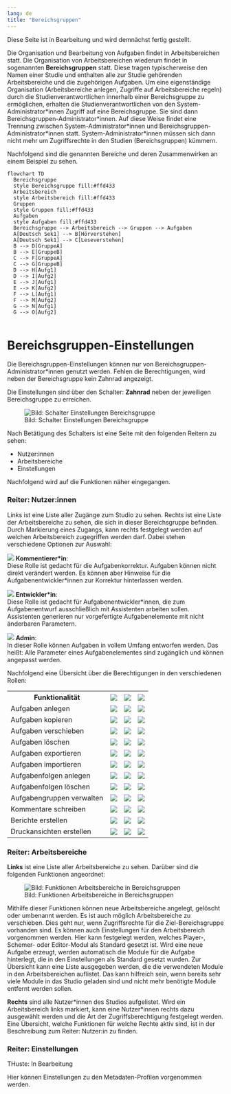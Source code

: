 ```yaml
---
lang: de
title: "Bereichsgruppen"
---
```


::: {.callout-note}
Diese Seite ist in Bearbeitung und wird demnächst fertig gestellt.
:::

Die Organisation und Bearbeitung von Aufgaben findet in Arbeitsbereichen statt. Die Organisation von Arbeitsbereichen wiederum findet in sogenannten **Bereichsgruppen** statt. Diese tragen typischerweise den Namen einer Studie und enthalten alle zur Studie gehörenden Arbeitsbereiche und die zugehörigen Aufgaben. Um eine eigenständige Organisation (Arbeitsbereiche anlegen, Zugriffe auf Arbeitsbereiche regeln) durch die Studienverantwortlichen innerhalb einer Bereichsgruppe zu ermöglichen, erhalten die Studienverantwortlichen von den System-Administrator\*innen Zugriff auf eine Bereichsgruppe. Sie sind dann Bereichsgruppen-Administrator\*innen. Auf diese Weise findet eine Trennung zwischen System-Administrator\*innen und Bereichsgruppen-Administrator\*innen statt. System-Administrator\*innen müssen sich dann nicht mehr um Zugriffsrechte in den Studien (Bereichsgruppen) kümmern.

Nachfolgend sind die genannten Bereiche und deren Zusammenwirken an einem Beispiel zu sehen.

```mermaid
flowchart TD
  Bereichsgruppe
  style Bereichsgruppe fill:#ffd433
  Arbeitsbereich
  style Arbeitsbereich fill:#ffd433
  Gruppen
  style Gruppen fill:#ffd433
  Aufgaben
  style Aufgaben fill:#ffd433
  Bereichsgruppe --> Arbeitsbereich --> Gruppen --> Aufgaben
  A[Deutsch Sek1] --> B[Hörverstehen]
  A[Deutsch Sek1] --> C[Leseverstehen]
  B --> D[GruppeA]
  B --> E[GruppeB]
  C --> F[GruppeA]
  C --> G[GruppeB]
  D --> H[Aufg1]
  D --> I[Aufg2]
  E --> J[Aufg1]
  E --> K[Aufg2]
  F --> L[Aufg1]
  F --> M[Aufg2]
  G --> N[Aufg1]
  G --> O[Aufg2]
  
```

# Bereichsgruppen-Einstellungen

::: {.callout-note}
Die Bereichsgruppen-Einstellungen können nur von Bereichsgruppen-Administrator\*innen genutzt werden. Fehlen die Berechtigungen, wird neben der Bereichsgruppe kein Zahnrad angezeigt.
:::

Die Einstellungen sind über den Schalter: **Zahnrad** neben der jeweiligen Bereichsgruppe zu erreichen.

![Bild: Schalter Einstellungen Bereichsgruppe](Schalter_Einstellungen_Bereich.png){fig-align="left"}

Nach Betätigung des Schalters ist eine Seite mit den folgenden Reitern zu sehen:

* Nutzer:innen
* Arbeitsbereiche
* Einstellungen

Nachfolgend wird auf die Funktionen näher eingegangen.

### Reiter: Nutzer:innen

Links ist eine Liste aller Zugänge zum Studio zu sehen. Rechts ist eine Liste der Arbeitsbereiche zu sehen, die sich in dieser Bereichsgruppe befinden. Durch Markierung eines Zugangs, kann rechts festgelegt werden auf welchen Arbeitsbereich zugegriffen werden darf. Dabei stehen verschiedene Optionen zur Auswahl:

![](Symbol_Zugriff_Kommentierer.png) **Kommentierer\*in**:<br> 
Diese Rolle ist gedacht für die Aufgabenkorrektur. Aufgaben können nicht direkt verändert werden. Es können aber Hinweise für die Aufgabenentwickler\*innen zur Korrektur hinterlassen werden.

![](Symbol_Zugriff_Dev.png) **Entwickler\*in**:<br>
Diese Rolle ist gedacht für Aufgabenentwickler\*innen, die zum Aufgabenentwurf ausschließlich mit Assistenten arbeiten sollen. Assistenten generieren nur vorgefertigte Aufgabenelemente mit nicht änderbaren Parametern.

![](Symbol_Zugriff_Admin.png) **Admin**:<br>
In dieser Rolle können Aufgaben in vollem Umfang entworfen werden. Das heißt: Alle Parameter eines Aufgabenelementes sind zugänglich und können angepasst werden.

Nachfolgend eine Übersicht über die Berechtigungen in den verschiedenen Rollen:

```{=html}
<table>
<tr>
    <th><b>Funktionalität</b></th>
    <th align=center><img src="Symbol_Zugriff_Kommentierer.png" ></th>
    <th align=center><img src="Symbol_Zugriff_Dev.png" ></th>
    <th align=center><img src="Symbol_Zugriff_Admin.png" ></th>
</tr>
<tr>
    <td>Aufgaben anlegen</td>
    <td align=center><img src="Symbol_kein_Zugriff.png" ></td>
    <td align=center><img src="Symbol_Zugriff_erlaubt.png" ></td>
    <td align=center><img src="Symbol_Zugriff_erlaubt.png" ></td>
</tr>
<tr>
    <td>Aufgaben kopieren</td>
    <td align=center><img src="Symbol_Zugriff_erlaubt.png" ></td>
    <td align=center><img src="Symbol_Zugriff_erlaubt.png" ></td>
    <td align=center><img src="Symbol_Zugriff_erlaubt.png" ></td>
</tr>
<tr>
    <td>Aufgaben verschieben</td>
    <td align=center><img src="Symbol_kein_Zugriff.png" ></td>
    <td align=center><img src="Symbol_kein_Zugriff.png" ></td>
    <td align=center><img src="Symbol_Zugriff_erlaubt.png" ></td>
</tr>
<tr>
    <td>Aufgaben löschen</td>
    <td align=center><img src="Symbol_kein_Zugriff.png" ></td>
    <td align=center><img src="Symbol_kein_Zugriff.png" ></td>
    <td align=center><img src="Symbol_Zugriff_erlaubt.png" ></td>
</tr>
<tr>
    <td>Aufgaben exportieren</td>
    <td align=center><img src="Symbol_Zugriff_erlaubt.png" ></td>
    <td align=center><img src="Symbol_Zugriff_erlaubt.png" ></td>
    <td align=center><img src="Symbol_Zugriff_erlaubt.png" ></td>
</tr>
<tr>
    <td>Aufgaben importieren</td>
    <td align=center><img src="Symbol_kein_Zugriff.png" ></td>
    <td align=center><img src="Symbol_kein_Zugriff.png" ></td>
    <td align=center><img src="Symbol_Zugriff_erlaubt.png" ></td>
</tr>
<tr>
    <td>Aufgabenfolgen anlegen</td>
    <td align=center><img src="Symbol_kein_Zugriff.png" ></td>
    <td align=center><img src="Symbol_kein_Zugriff.png" ></td>
    <td align=center><img src="Symbol_Zugriff_erlaubt.png" ></td>
</tr>
<tr>
    <td>Aufgabenfolgen löschen</td>
    <td align=center><img src="Symbol_kein_Zugriff.png" ></td>
    <td align=center><img src="Symbol_kein_Zugriff.png" ></td>
    <td align=center><img src="Symbol_Zugriff_erlaubt.png" ></td>
</tr>
<tr>
    <td>Aufgabengruppen verwalten</td>
    <td align=center><img src="Symbol_kein_Zugriff.png" ></td>
    <td align=center><img src="Symbol_kein_Zugriff.png" ></td>
    <td align=center><img src="Symbol_Zugriff_erlaubt.png" ></td>
</tr>
<tr>
    <td>Kommentare schreiben</td>
    <td align=center><img src="Symbol_Zugriff_erlaubt.png" ></td>
    <td align=center><img src="Symbol_Zugriff_erlaubt.png" ></td>
    <td align=center><img src="Symbol_Zugriff_erlaubt.png" ></td>
</tr>
<tr>
    <td>Berichte erstellen</td>
    <td align=center><img src="Symbol_Zugriff_erlaubt.png" ></td>
    <td align=center><img src="Symbol_Zugriff_erlaubt.png" ></td>
    <td align=center><img src="Symbol_Zugriff_erlaubt.png" ></td>
</tr>
<tr>
    <td>Druckansichten erstellen</td>
    <td align=center><img src="Symbol_Zugriff_erlaubt.png" ></td>
    <td align=center><img src="Symbol_Zugriff_erlaubt.png" ></td>
    <td align=center><img src="Symbol_Zugriff_erlaubt.png" ></td>
</tr>
</table>

```

### Reiter: Arbeitsbereiche

**Links** ist eine Liste aller Arbeitsbereiche zu sehen. Darüber sind die folgenden Funktionen angeordnet:

![Bild: Funktionen Arbeitsbereiche in Bereichsgruppen](Funktionen_Arbeitsbereiche_Bereichsgruppe.png){fig-align="left"}

Mithilfe dieser Funktionen können neue Arbeitsbereiche angelegt, gelöscht oder umbenannt werden. Es ist auch möglich Arbeitsbereiche zu verschieben. Dies geht nur, wenn Zugriffsrechte für die Ziel-Bereichsgruppe vorhanden sind. Es können auch Einstellungen für den Arbeitsbereich vorgenommen werden. Hier kann festgelegt werden, welches Player-, Schemer- oder Editor-Modul als Standard gesetzt ist. Wird eine neue Aufgabe erzeugt, werden automatisch die Module für die Aufgabe hinterlegt, die in den Einstellungen als Standard gesetzt wurden. Zur Übersicht kann eine Liste ausgegeben werden, die die verwendeten Module in den Arbeitsbereichen auflistet. Das kann hilfreich sein, wenn bereits sehr viele Module in das Studio geladen sind und nicht mehr benötigte Module entfernt werden sollen.

**Rechts** sind alle Nutzer\*innen des Studios aufgelistet. Wird ein Arbeitsbereich links markiert, kann eine Nutzer\*innen rechts dazu ausgewählt werden und die Art der Zugriffsberechtigung festgelegt werden. Eine Übersicht, welche Funktionen für welche Rechte aktiv sind, ist in der Beschreibung zum Reiter: Nutzer:in zu finden.

### Reiter: Einstellungen

::: {.callout-note}
THuste: In Bearbeitung
:::

Hier können Einstellungen zu den Metadaten-Profilen vorgenommen werden.